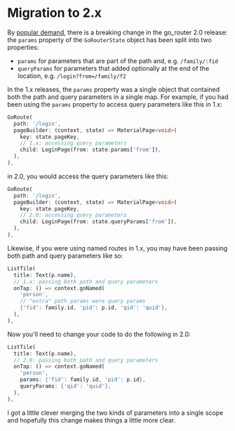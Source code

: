 # Migration to 2.x

By [popular demand](https://twitter.com/csells/status/1445520767190388738),
there is a breaking change in the go_router 2.0 release: the `params` property
of the `GoRouterState` object has been split into two properties:

- `params` for parameters that are part of the path and, e.g. `/family/:fid`
- `queryParams` for parameters that added optionally at the end of the location,
  e.g. `/login?from=/family/f2`

In the 1.x releases, the `params` property was a single object that contained
both the path and query parameters in a single map. For example, if you had been
using the `params` property to access query parameters like this in 1.x:

```dart
GoRoute(
  path: '/login',
  pageBuilder: (context, state) => MaterialPage<void>(
    key: state.pageKey,
    // 1.x: accessing query parameters
    child: LoginPage(from: state.params['from']),
  ),
),
```

in 2.0, you would access the query parameters like this:

```dart
GoRoute(
  path: '/login',
  pageBuilder: (context, state) => MaterialPage<void>(
    key: state.pageKey,
    // 2.0: accessing query parameters
    child: LoginPage(from: state.queryParams['from']),
  ),
),
```

Likewise, if you were using named routes in 1.x, you may have been passing both
path and query parameters like so:

```dart
ListTile(
  title: Text(p.name),
  // 1.x: passing both path and query parameters
  onTap: () => context.goNamed(
    'person',
    // "extra" path params were query params
    {'fid': family.id, 'pid': p.id, 'qid': 'quid'},
  ),
),
```

Now you'll need to change your code to do the following in 2.0:

```dart
ListTile(
  title: Text(p.name),
  // 2.0: passing both path and query parameters
  onTap: () => context.goNamed(
    'person',
    params: {'fid': family.id, 'pid': p.id},
    queryParams: {'qid': 'quid'},
  ),
),
```

I got a little clever merging the two kinds of parameters into a single scope
and hopefully this change makes things a little more clear.
